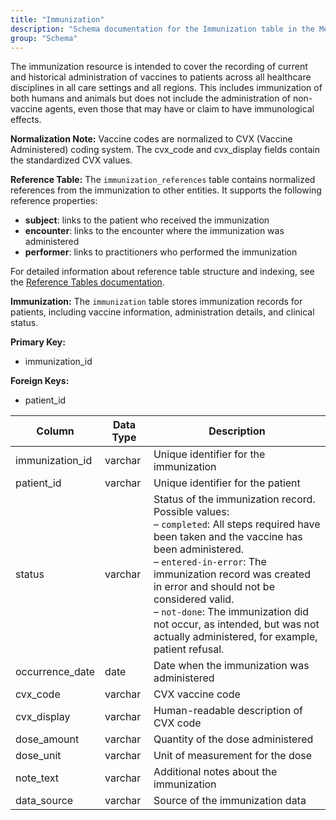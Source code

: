 ```yaml
---
title: "Immunization"
description: "Schema documentation for the Immunization table in the Metriport data model"
group: "Schema"
---
```


The immunization resource is intended to cover the recording of current and historical administration of vaccines to patients across all healthcare disciplines in all care settings and all regions. This includes immunization of both humans and animals but does not include the administration of non-vaccine agents, even those that may have or claim to have immunological effects.

**Normalization Note:**
Vaccine codes are normalized to CVX (Vaccine Administered) coding system. The cvx_code and cvx_display fields contain the standardized CVX values.

**Reference Table:**
The `immunization_references` table contains normalized references from the immunization to other entities. It supports the following reference properties:
* **subject**: links to the patient who received the immunization
* **encounter**: links to the encounter where the immunization was administered
* **performer**: links to practitioners who performed the immunization

For detailed information about reference table structure and indexing, see the [Reference Tables documentation](/medical-api/handling-data/schema/reference-tables).

**Immunization:**
The `immunization` table stores immunization records for patients, including vaccine information, administration details, and clinical status.

**Primary Key:**
* immunization_id

**Foreign Keys:**
* patient_id

| Column | Data Type | Description |
| ------ | --------- | ----------- |
| immunization_id | varchar | Unique identifier for the immunization |
| patient_id | varchar | Unique identifier for the patient |
| status | varchar | Status of the immunization record. Possible values:<br/>– <code>completed</code>: All steps required have been taken and the vaccine has been administered.<br/>– <code>entered-in-error</code>: The immunization record was created in error and should not be considered valid.<br/>– <code>not-done</code>: The immunization did not occur, as intended, but was not actually administered, for example, patient refusal. |
| occurrence_date | date | Date when the immunization was administered |
| cvx_code | varchar | CVX vaccine code |
| cvx_display | varchar | Human-readable description of CVX code |
| dose_amount | varchar | Quantity of the dose administered |
| dose_unit | varchar | Unit of measurement for the dose |
| note_text | varchar | Additional notes about the immunization |
| data_source | varchar | Source of the immunization data |
